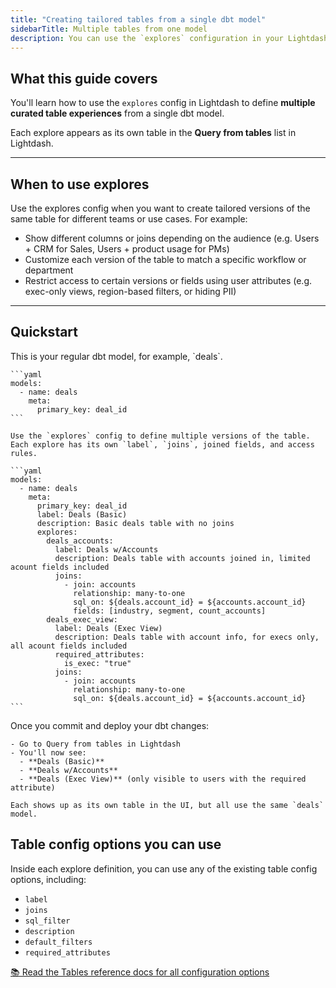 ```yaml
---
title: "Creating tailored tables from a single dbt model"
sidebarTitle: Multiple tables from one model
description: You can use the `explores` configuration in your Lightdash Semantic Layer to curate multiple ways to query from the same table for different audiences.
---
```



## What this guide covers

You'll learn how to use the `explores` config in Lightdash to define **multiple curated table experiences** from a single dbt model.

Each explore appears as its own table in the **Query from tables** list in Lightdash.

---

## When to use explores

Use the explores config when you want to create tailored versions of the same table for different teams or use cases. For example:

- Show different columns or joins depending on the audience (e.g. Users + CRM for Sales, Users + product usage for PMs)
- Customize each version of the table to match a specific workflow or department
- Restrict access to certain versions or fields using user attributes (e.g. exec-only views, region-based filters, or hiding PII)

---

## Quickstart


<Steps>
  <Step title="Start with your base model">
    This is your regular dbt model, for example, `deals`.

    ```yaml
    models:
      - name: deals
        meta:
          primary_key: deal_id
    ```
  </Step>
  <Step title="Add an explores section under meta">

    Use the `explores` config to define multiple versions of the table. Each explore has its own `label`, `joins`, joined fields, and access rules.

    ```yaml
    models:
      - name: deals
        meta:
          primary_key: deal_id
          label: Deals (Basic)
          description: Basic deals table with no joins
          explores:
            deals_accounts:
              label: Deals w/Accounts
              description: Deals table with accounts joined in, limited acount fields included
              joins:
                - join: accounts
                  relationship: many-to-one
                  sql_on: ${deals.account_id} = ${accounts.account_id}
                  fields: [industry, segment, count_accounts]
            deals_exec_view:
              label: Deals (Exec View)
              description: Deals table with account info, for execs only, all acount fields included
              required_attributes:
                is_exec: "true"
              joins:
                - join: accounts
                  relationship: many-to-one
                  sql_on: ${deals.account_id} = ${accounts.account_id}
    ```
  </Step>
  <Step title="Preview the result in Lightdash">
    Once you commit and deploy your dbt changes:

    - Go to Query from tables in Lightdash
    - You'll now see:
      - **Deals (Basic)**
      - **Deals w/Accounts**
      - **Deals (Exec View)** (only visible to users with the required attribute)

    Each shows up as its own table in the UI, but all use the same `deals` model.
  </Step>
</Steps>


## Table config options you can use

Inside each explore definition, you can use any of the existing table config options, including:

- `label`
- `joins`
- `sql_filter`
- `description`
- `default_filters`
- `required_attributes`

[📚 Read the Tables reference docs for all configuration options](/references/tables#table-properties)